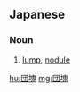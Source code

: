==Japanese==
{{ja-kanjitab|だん|かい|yomi=o}}

===Noun===
{{ja-noun|だんかい|kyu=團塊}}

# [[lump]], [[nodule]]

[[hu:団塊]]
[[mg:団塊]]